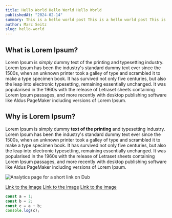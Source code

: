 ```yaml
---
title: Hello World Hello World Hello World
publishedAt: "2024-02-14"
summary: This is a hello world post This is a hello world post This is a hello world post
author: Marc Seitz
slug: hello-world
---
```


## What is Lorem Ipsum?

Lorem Ipsum is _simply_ dummy text of the printing and typesetting industry. Lorem Ipsum has been the industry's standard dummy text ever since the 1500s, when an unknown printer took a galley of type and scrambled it to make a type specimen book. It has survived not only five centuries, but also the leap into electronic typesetting, remaining essentially unchanged. It was popularised in the 1960s with the release of Letraset sheets containing Lorem Ipsum passages, and more recently with desktop publishing software like Aldus PageMaker including versions of Lorem Ipsum.

## Why is Lorem Ipsum?

Lorem Ipsum is simply dummy **text of the printing** and typesetting industry. Lorem Ipsum has been the industry's standard dummy text ever since the 1500s, when an unknown printer took a galley of type and scrambled it to make a type specimen book. It has survived not only five centuries, but also the leap into electronic typesetting, remaining essentially unchanged. It was popularised in the 1960s with the release of Letraset sheets containing Lorem Ipsum passages, and more recently with desktop publishing software like Aldus PageMaker including versions of Lorem Ipsum.

![Analytics page for a short link on Dub](/_static/meta-image.png?width=1200&height=400)

[Link to the image](https://www.papermark.com/_static/meta-image.png)
[Link to the image](https://www.papermark.io)
[Link to the image](https://www.papermark.io/investors)

```ts
const a = 1;
const b = 2;
const c = a + b;
console.log(c);
```
